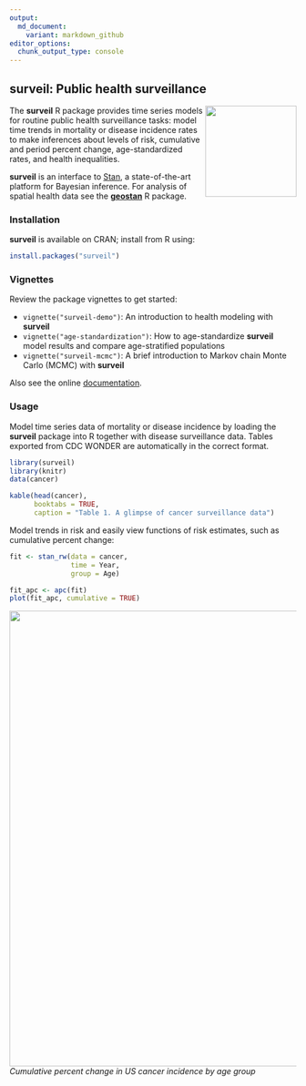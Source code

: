 ```yaml
---
output:
  md_document:
    variant: markdown_github
editor_options: 
  chunk_output_type: console
---
```


<!-- README.md is generated from README.Rmd. Please edit that file -->

## surveil: Public health surveillance 

<img src="man/figures/logo.png" align="right" width="160" />

The **surveil** R package provides time series models for routine public health surveillance tasks: model time trends in mortality or disease incidence rates to make inferences about levels of risk, cumulative and period percent change, age-standardized rates, and health inequalities. 

**surveil** is an interface to [Stan](https://mc-stan.org), a state-of-the-art platform for Bayesian inference. For analysis of spatial health data see the [**geostan**](https://connordonegan.github.io/geostan/) R package.

### Installation

**surveil** is available on CRAN; install from R using:

```r
install.packages("surveil")
```
### Vignettes

Review the package vignettes to get started:

 - `vignette("surveil-demo")`: An introduction to health modeling with **surveil**
 - `vignette("age-standardization")`: How to age-standardize **surveil** model results and compare age-stratified populations
 - `vignette("surveil-mcmc")`: A brief introduction to Markov chain Monte Carlo (MCMC) with **surveil**		      

Also see the online [documentation](https://connordonegan.github.io/surveil/reference/index.html).

### Usage

Model time series data of mortality or disease incidence by loading the **surveil** package into R together with disease surveillance data. Tables exported from CDC WONDER are automatically in the correct format.

```r
library(surveil)
library(knitr)
data(cancer)

kable(head(cancer), 
      booktabs = TRUE,
      caption = "Table 1. A glimpse of cancer surveillance data")
```

Model trends in risk and easily view functions of risk estimates, such as cumulative percent change:

```r
fit <- stan_rw(data = cancer,
               time = Year, 
               group = Age)

fit_apc <- apc(fit)
plot(fit_apc, cumulative = TRUE)
```

<img src="man/figures/cpc-plot.png" align="center" width="800" />
*Cumulative percent change in US cancer incidence by age group*